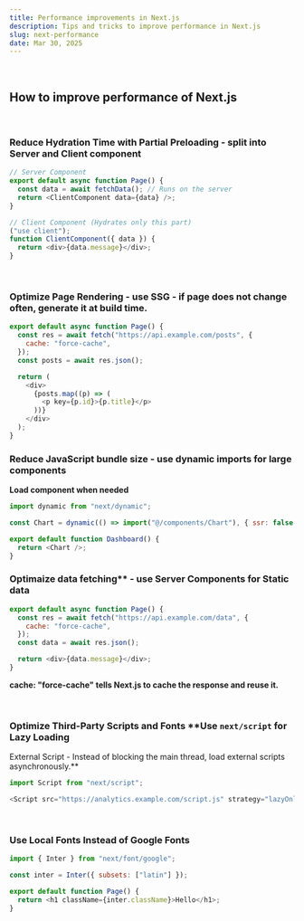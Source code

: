 ```yaml
---
title: Performance improvements in Next.js
description: Tips and tricks to improve performance in Next.js
slug: next-performance
date: Mar 30, 2025
---
```


<br />

## How to improve performance of Next.js

<br />

### Reduce Hydration Time with Partial Preloading - split into Server and Client component

```js
// Server Component
export default async function Page() {
  const data = await fetchData(); // Runs on the server
  return <ClientComponent data={data} />;
}

// Client Component (Hydrates only this part)
("use client");
function ClientComponent({ data }) {
  return <div>{data.message}</div>;
}
```

<br />

### Optimize Page Rendering - use SSG - if page does not change often, generate it at build time.

```js
export default async function Page() {
  const res = await fetch("https://api.example.com/posts", {
    cache: "force-cache",
  });
  const posts = await res.json();

  return (
    <div>
      {posts.map((p) => (
        <p key={p.id}>{p.title}</p>
      ))}
    </div>
  );
}
```

### Reduce JavaScript bundle size - use dynamic imports for large components

**Load component when needed**

```js
import dynamic from "next/dynamic";

const Chart = dynamic(() => import("@/components/Chart"), { ssr: false });

export default function Dashboard() {
  return <Chart />;
}
```

### Optimaize data fetching\*\* - use Server Components for Static data

```js
export default async function Page() {
  const res = await fetch("https://api.example.com/data", {
    cache: "force-cache",
  });
  const data = await res.json();

  return <div>{data.message}</div>;
}
```

**cache: "force-cache" tells Next.js to cache the response and reuse it.**

<br />

### Optimize Third-Party Scripts and Fonts \*\*Use `next/script` for Lazy Loading

External Script - Instead of blocking the main thread, load external scripts
asynchronously.\*\*

```js
import Script from "next/script";

<Script src="https://analytics.example.com/script.js" strategy="lazyOnload" />;
```

<br />

### Use Local Fonts Instead of Google Fonts

```js
import { Inter } from "next/font/google";

const inter = Inter({ subsets: ["latin"] });

export default function Page() {
  return <h1 className={inter.className}>Hello</h1>;
}
```

